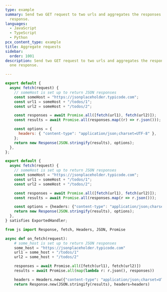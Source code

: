 ```yaml
---
type: example
summary: Send two GET request to two urls and aggregates the responses into one
  response.
languages:
  - JavaScript
  - TypeScript
  - Python
pcx_content_type: example
title: Aggregate requests
sidebar:
  order: 1001
description: Send two GET request to two urls and aggregates the responses into
  one response.

---
```



<Tabs> <TabItem label="JavaScript" icon="seti:javascript">

```js
export default {
  async fetch(request) {
    // someHost is set up to return JSON responses
    const someHost = "https://jsonplaceholder.typicode.com";
    const url1 = someHost + "/todos/1";
    const url2 = someHost + "/todos/2";

    const responses = await Promise.all([fetch(url1), fetch(url2)]);
    const results = await Promise.all(responses.map((r) => r.json()));

    const options = {
      headers: { "content-type": "application/json;charset=UTF-8" },
    };
    return new Response(JSON.stringify(results), options);
  },
};
```

</TabItem> <TabItem label="TypeScript" icon="seti:typescript">

```ts
export default {
  async fetch(request) {
    // someHost is set up to return JSON responses
    const someHost = "https://jsonplaceholder.typicode.com";
    const url1 = someHost + "/todos/1";
    const url2 = someHost + "/todos/2";

    const responses = await Promise.all([fetch(url1), fetch(url2)]);
    const results = await Promise.all(responses.map(r => r.json()));

	const options = {headers: {"content-type": "application/json;charset=UTF-8"}};
    return new Response(JSON.stringify(results), options);
  },
} satisfies ExportedHandler;
```

</TabItem> <TabItem label="Python" icon="seti:python">

```py
from js import Response, fetch, Headers, JSON, Promise

async def on_fetch(request):
    # some_host is set up to return JSON responses
    some_host = "https://jsonplaceholder.typicode.com"
    url1 = some_host + "/todos/1"
    url2 = some_host + "/todos/2"

    responses = await Promise.all([fetch(url1), fetch(url2)])
    results = await Promise.all(map(lambda r: r.json(), responses))

    headers = Headers.new({"content-type": "application/json;charset=UTF-8"}.items())
    return Response.new(JSON.stringify(results), headers=headers)
```

</TabItem> </Tabs>
